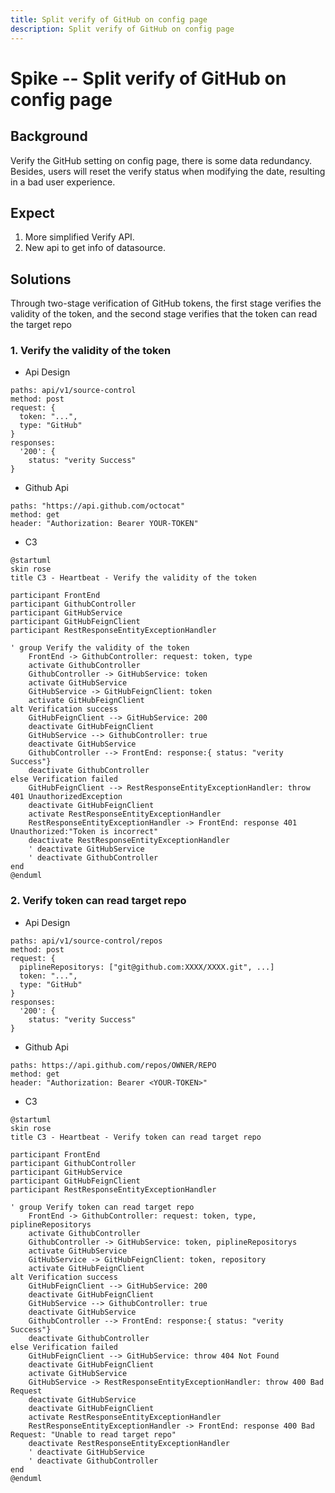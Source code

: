 ```yaml
---
title: Split verify of GitHub on config page
description: Split verify of GitHub on config page
---
```


# Spike -- Split verify of GitHub on config page

## Background

Verify the GitHub setting on config page, there is some data redundancy. Besides, users will reset the verify status when modifying the date, resulting in a bad user experience.

## Expect

 1. More simplified Verify API. 
 2. New api to get info of datasource.

## Solutions

Through two-stage verification of GitHub tokens, the first stage verifies the validity of the token, and the second stage verifies that the token can read the target repo

### 1. Verify the validity of the token

- Api Design
```
paths: api/v1/source-control
method: post
request: {
  token: "...",
  type: "GitHub"
}
responses:
  '200': {
    status: "verity Success"
}
```
- Github Api
```
paths: "https://api.github.com/octocat"
method: get
header: "Authorization: Bearer YOUR-TOKEN"
```
- C3
```plantuml
@startuml
skin rose
title C3 - Heartbeat - Verify the validity of the token

participant FrontEnd
participant GithubController
participant GitHubService
participant GitHubFeignClient
participant RestResponseEntityExceptionHandler

' group Verify the validity of the token
    FrontEnd -> GithubController: request: token, type
    activate GithubController
    GithubController -> GitHubService: token
    activate GitHubService
    GitHubService -> GitHubFeignClient: token
    activate GitHubFeignClient
alt Verification success
    GitHubFeignClient --> GitHubService: 200
    deactivate GitHubFeignClient
    GitHubService --> GithubController: true
    deactivate GitHubService
    GithubController --> FrontEnd: response:{ status: "verity Success"}
    deactivate GithubController
else Verification failed
    GitHubFeignClient --> RestResponseEntityExceptionHandler: throw 401 UnauthorizedException
    deactivate GitHubFeignClient
    activate RestResponseEntityExceptionHandler
    RestResponseEntityExceptionHandler -> FrontEnd: response 401 Unauthorized:"Token is incorrect"
    deactivate RestResponseEntityExceptionHandler
    ' deactivate GitHubService
    ' deactivate GithubController
end
@enduml
```

### 2. Verify token can read target repo

- Api Design
```
paths: api/v1/source-control/repos
method: post
request: {
  piplineRepositorys: ["git@github.com:XXXX/XXXX.git", ...]
  token: "...",
  type: "GitHub"
}
responses:
  '200': {
    status: "verity Success"
}
```
- Github Api
```
paths: https://api.github.com/repos/OWNER/REPO
method: get
header: "Authorization: Bearer <YOUR-TOKEN>"
```
- C3
```plantuml
@startuml
skin rose
title C3 - Heartbeat - Verify token can read target repo

participant FrontEnd
participant GithubController
participant GitHubService
participant GitHubFeignClient
participant RestResponseEntityExceptionHandler

' group Verify token can read target repo
    FrontEnd -> GithubController: request: token, type, piplineRepositorys
    activate GithubController
    GithubController -> GitHubService: token, piplineRepositorys
    activate GitHubService
    GitHubService -> GitHubFeignClient: token, repository
    activate GitHubFeignClient
alt Verification success
    GitHubFeignClient --> GitHubService: 200
    deactivate GitHubFeignClient
    GitHubService --> GithubController: true
    deactivate GitHubService
    GithubController --> FrontEnd: response:{ status: "verity Success"}
    deactivate GithubController
else Verification failed
    GitHubFeignClient --> GitHubService: throw 404 Not Found
    deactivate GitHubFeignClient
    activate GitHubService
    GitHubService -> RestResponseEntityExceptionHandler: throw 400 Bad Request
    deactivate GitHubService
    deactivate GitHubFeignClient
    activate RestResponseEntityExceptionHandler
    RestResponseEntityExceptionHandler -> FrontEnd: response 400 Bad Request: "Unable to read target repo"
    deactivate RestResponseEntityExceptionHandler
    ' deactivate GitHubService
    ' deactivate GithubController
end
@enduml
```
